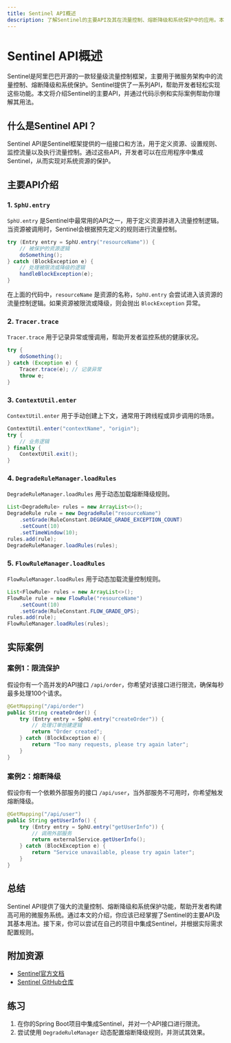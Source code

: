 ```yaml
---
title: Sentinel API概述
description: 了解Sentinel的主要API及其在流量控制、熔断降级和系统保护中的应用。本文适合初学者，包含代码示例和实际案例。
---
```


# Sentinel API概述

Sentinel是阿里巴巴开源的一款轻量级流量控制框架，主要用于微服务架构中的流量控制、熔断降级和系统保护。Sentinel提供了一系列API，帮助开发者轻松实现这些功能。本文将介绍Sentinel的主要API，并通过代码示例和实际案例帮助你理解其用法。

## 什么是Sentinel API？

Sentinel API是Sentinel框架提供的一组接口和方法，用于定义资源、设置规则、监控流量以及执行流量控制。通过这些API，开发者可以在应用程序中集成Sentinel，从而实现对系统资源的保护。

## 主要API介绍

### 1. `SphU.entry`

`SphU.entry` 是Sentinel中最常用的API之一，用于定义资源并进入流量控制逻辑。当资源被调用时，Sentinel会根据预先定义的规则进行流量控制。

```java
try (Entry entry = SphU.entry("resourceName")) {
    // 被保护的资源逻辑
    doSomething();
} catch (BlockException e) {
    // 处理被限流或降级的逻辑
    handleBlockException(e);
}
```

在上面的代码中，`resourceName` 是资源的名称，`SphU.entry` 会尝试进入该资源的流量控制逻辑。如果资源被限流或降级，则会抛出 `BlockException` 异常。

### 2. `Tracer.trace`

`Tracer.trace` 用于记录异常或慢调用，帮助开发者监控系统的健康状况。

```java
try {
    doSomething();
} catch (Exception e) {
    Tracer.trace(e); // 记录异常
    throw e;
}
```

### 3. `ContextUtil.enter`

`ContextUtil.enter` 用于手动创建上下文，通常用于跨线程或异步调用的场景。

```java
ContextUtil.enter("contextName", "origin");
try {
    // 业务逻辑
} finally {
    ContextUtil.exit();
}
```

### 4. `DegradeRuleManager.loadRules`

`DegradeRuleManager.loadRules` 用于动态加载熔断降级规则。

```java
List<DegradeRule> rules = new ArrayList<>();
DegradeRule rule = new DegradeRule("resourceName")
    .setGrade(RuleConstant.DEGRADE_GRADE_EXCEPTION_COUNT)
    .setCount(10)
    .setTimeWindow(10);
rules.add(rule);
DegradeRuleManager.loadRules(rules);
```

### 5. `FlowRuleManager.loadRules`

`FlowRuleManager.loadRules` 用于动态加载流量控制规则。

```java
List<FlowRule> rules = new ArrayList<>();
FlowRule rule = new FlowRule("resourceName")
    .setCount(10)
    .setGrade(RuleConstant.FLOW_GRADE_QPS);
rules.add(rule);
FlowRuleManager.loadRules(rules);
```

## 实际案例

### 案例1：限流保护

假设你有一个高并发的API接口 `/api/order`，你希望对该接口进行限流，确保每秒最多处理100个请求。

```java
@GetMapping("/api/order")
public String createOrder() {
    try (Entry entry = SphU.entry("createOrder")) {
        // 处理订单创建逻辑
        return "Order created";
    } catch (BlockException e) {
        return "Too many requests, please try again later";
    }
}
```

### 案例2：熔断降级

假设你有一个依赖外部服务的接口 `/api/user`，当外部服务不可用时，你希望触发熔断降级。

```java
@GetMapping("/api/user")
public String getUserInfo() {
    try (Entry entry = SphU.entry("getUserInfo")) {
        // 调用外部服务
        return externalService.getUserInfo();
    } catch (BlockException e) {
        return "Service unavailable, please try again later";
    }
}
```

## 总结

Sentinel API提供了强大的流量控制、熔断降级和系统保护功能，帮助开发者构建高可用的微服务系统。通过本文的介绍，你应该已经掌握了Sentinel的主要API及其基本用法。接下来，你可以尝试在自己的项目中集成Sentinel，并根据实际需求配置规则。

## 附加资源

- [Sentinel官方文档](https://sentinelguard.io/zh-cn/docs/introduction.html)
- [Sentinel GitHub仓库](https://github.com/alibaba/Sentinel)

## 练习

1. 在你的Spring Boot项目中集成Sentinel，并对一个API接口进行限流。
2. 尝试使用 `DegradeRuleManager` 动态配置熔断降级规则，并测试其效果。